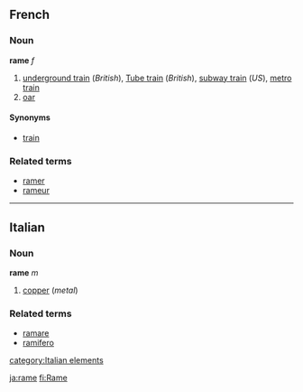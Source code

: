 ==French==
===Noun===
'''rame''' ''f''

#[[underground train]] (''British''), [[Tube train]] (''British''), [[subway train]] (''US''), [[metro train]]
# [[oar]]

====Synonyms====
*[[train]]

===Related terms===
*[[ramer]]
*[[rameur]]

----
==Italian==
===Noun===
'''rame''' ''m''

#[[copper]] (''metal'')

===Related terms===
*[[ramare]]
*[[ramifero]]
[[category:Italian elements]]

[[ja:rame]]
[[fi:Rame]]